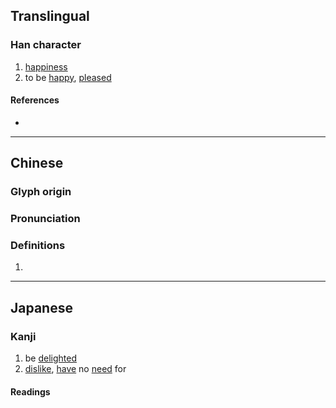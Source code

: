 {{character info/new}}
==Translingual==

===Han character===
{{Han char|rn=61|rad=心|as=03|sn=6|four=98017|canj=PON|ids=⿰忄乞}}

# [[happiness]]
# to be [[happy]], [[please]]d

====References====
* {{Han ref|kx=0376.130|dkj=10323|dj=0702.230|hdz=42272.100|uh=5FD4|ud=24532|bh=C9E1|bd=51681}}

----

==Chinese==
{{zh-forms}}

===Glyph origin===
{{Han etym}}

===Pronunciation===
{{zh-pron
|m=qì,yì
|c=hat1,ngat6
|mc=y
|oc=y
|cat=
}}

===Definitions===
{{zh-hanzi}}

# {{rfdef|zh}}

----

==Japanese==

===Kanji===
{{ja-kanji|grade=|rs=心03}}

# be [[delight]]ed
# [[dislike#Verb|dislike]], [[have]] no [[need]] for

====Readings====
{{rfv-pronunciation|ja}}
{{ja-readings
|goon=こち<!--き, ごち,-->
|kanon=きつ<!--き, ぎつ,-->
|kun=よろこ-ぶ
}}